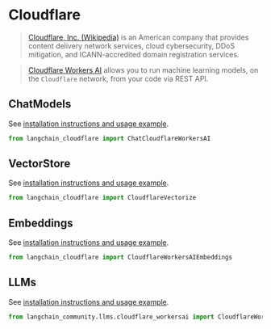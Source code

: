 # Cloudflare

>[Cloudflare, Inc. (Wikipedia)](https://en.wikipedia.org/wiki/Cloudflare) is an American company that provides
> content delivery network services, cloud cybersecurity, DDoS mitigation, and ICANN-accredited
> domain registration services.

>[Cloudflare Workers AI](https://developers.cloudflare.com/workers-ai/) allows you to run machine
> learning models, on the `Cloudflare` network, from your code via REST API.


## ChatModels

See [installation instructions and usage example](/oss/integrations/chat/cloudflare_workersai).

```python
from langchain_cloudflare import ChatCloudflareWorkersAI
```

## VectorStore

See [installation instructions and usage example](/oss/integrations/vectorstores/cloudflare_vectorize).

```python
from langchain_cloudflare import CloudflareVectorize
```

## Embeddings

See [installation instructions and usage example](/oss/integrations/text_embedding/cloudflare_workersai).

```python
from langchain_cloudflare import CloudflareWorkersAIEmbeddings
```

## LLMs

See [installation instructions and usage example](/oss/integrations/llms/cloudflare_workersai).

```python
from langchain_community.llms.cloudflare_workersai import CloudflareWorkersAI
```
